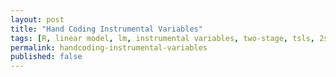 ```yaml
---
layout: post
title: "Hand Coding Instrumental Variables"
tags: [R, linear model, lm, instrumental variables, two-stage, tsls, 2sls]
permalink: handcoding-instrumental-variables
published: false
---
```


